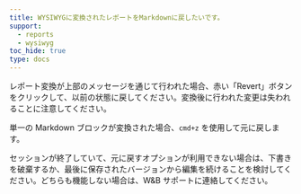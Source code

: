 ```yaml
---
title: WYSIWYGに変換されたレポートをMarkdownに戻したいです。
support:
  - reports
  - wysiwyg
toc_hide: true
type: docs
---
```

レポート変換が上部のメッセージを通じて行われた場合、赤い「Revert」ボタンをクリックして、以前の状態に戻してください。変換後に行われた変更は失われることに注意してください。

単一の Markdown ブロックが変換された場合、`cmd+z` を使用して元に戻します。

セッションが終了していて、元に戻すオプションが利用できない場合は、下書きを破棄するか、最後に保存されたバージョンから編集を続けることを検討してください。どちらも機能しない場合は、W&B サポートに連絡してください。